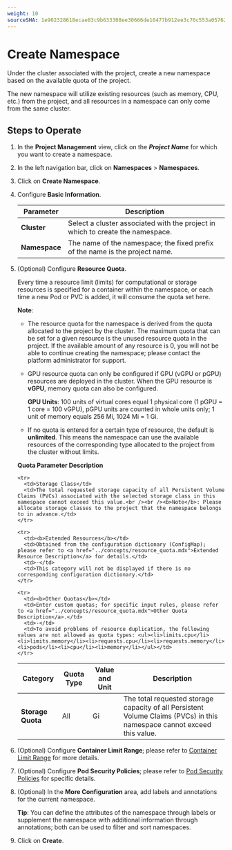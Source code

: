 ```yaml
---
weight: 10
sourceSHA: 1e902328618ecae83c9b633308ee30666de10477b912ee3c70c553a057621303
---
```


# Create Namespace

Under the cluster associated with the project, create a new namespace based on the available quota of the project.

The new namespace will utilize existing resources (such as memory, CPU, etc.) from the project, and all resources in a namespace can only come from the same cluster.

## Steps to Operate

1. In the **Project Management** view, click on the ***Project Name*** for which you want to create a namespace.

2. In the left navigation bar, click on **Namespaces** > **Namespaces**.

3. Click on **Create Namespace**.

4. Configure **Basic Information**.

   | Parameter       | Description                          |
   | -------------- | ------------------------------------ |
   | **Cluster**    | Select a cluster associated with the project in which to create the namespace. |
   | **Namespace**  | The name of the namespace; the fixed prefix of the name is the project name. |

5. (Optional) Configure **Resource Quota**.

   Every time a resource limit (limits) for computational or storage resources is specified for a container within the namespace, or each time a new Pod or PVC is added, it will consume the quota set here.

   **Note**:

   - The resource quota for the namespace is derived from the quota allocated to the project by the cluster. The maximum quota that can be set for a given resource is the unused resource quota in the project. If the available amount of any resource is 0, you will not be able to continue creating the namespace; please contact the platform administrator for support.

   - GPU resource quota can only be configured if GPU (vGPU or pGPU) resources are deployed in the cluster. When the GPU resource is **vGPU**, memory quota can also be configured.

     **GPU Units**: 100 units of virtual cores equal 1 physical core (1 pGPU = 1 core = 100 vGPU), pGPU units are counted in whole units only; 1 unit of memory equals 256 Mi, 1024 Mi = 1 Gi.

   - If no quota is entered for a certain type of resource, the default is **unlimited**. This means the namespace can use the available resources of the corresponding type allocated to the project from the cluster without limits.

   **Quota Parameter Description**

   <table>
     <thead>
       <tr>
         <th>Category</th>
         <th>Quota Type</th>
         <th>Value and Unit</th>
         <th>Description</th>
       </tr>
     </thead>

     <tbody>
       <tr>
         <td rowSpan={2}><b>Storage Quota</b></td>
         <td>All</td>
         <td rowSpan={2}>Gi</td>
         <td>The total requested storage capacity of all Persistent Volume Claims (PVCs) in this namespace cannot exceed this value.</td>
       </tr>

       <tr>
         <td>Storage Class</td>
         <td>The total requested storage capacity of all Persistent Volume Claims (PVCs) associated with the selected storage class in this namespace cannot exceed this value.<br /><br /><b>Note</b>: Please allocate storage classes to the project that the namespace belongs to in advance.</td>
       </tr>

       <tr>
         <td><b>Extended Resources</b></td>
         <td>Obtained from the configuration dictionary (ConfigMap); please refer to <a href="../concepts/resource_quota.mdx">Extended Resource Description</a> for details.</td>
         <td>-</td>
         <td>This category will not be displayed if there is no corresponding configuration dictionary.</td>
       </tr>

       <tr>
         <td><b>Other Quotas</b></td>
         <td>Enter custom quotas; for specific input rules, please refer to <a href="../concepts/resource_quota.mdx">Other Quota Description</a>.</td>
         <td>-</td>
         <td>To avoid problems of resource duplication, the following values are not allowed as quota types: <ul><li>limits.cpu</li><li>limits.memory</li><li>requests.cpu</li><li>requests.memory</li><li>pods</li><li>cpu</li><li>memory</li></ul></td>
       </tr>
     </tbody>
   </table>

6. (Optional) Configure **Container Limit Range**; please refer to [Container Limit Range](../concepts/limit_range.mdx.mdx) for more details.

7. (Optional) Configure **Pod Security Policies**; please refer to [Pod Security Policies](../concepts/security_policies.mdx) for specific details.

8. (Optional) In the **More Configuration** area, add labels and annotations for the current namespace.

   **Tip**: You can define the attributes of the namespace through labels or supplement the namespace with additional information through annotations; both can be used to filter and sort namespaces.

9. Click on **Create**.
